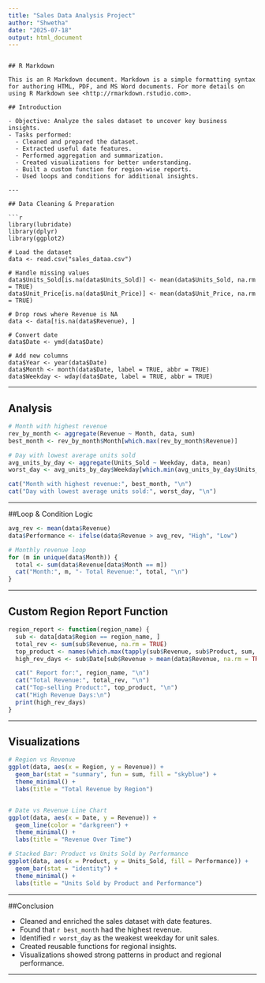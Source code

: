 ---
title: "Sales Data Analysis Project"
author: "Shwetha"
date: "2025-07-18"
output: html_document
---
```

## R Markdown

This is an R Markdown document. Markdown is a simple formatting syntax for authoring HTML, PDF, and MS Word documents. For more details on using R Markdown see <http://rmarkdown.rstudio.com>.

## Introduction

- Objective: Analyze the sales dataset to uncover key business insights.
- Tasks performed:
  - Cleaned and prepared the dataset.
  - Extracted useful date features.
  - Performed aggregation and summarization.
  - Created visualizations for better understanding.
  - Built a custom function for region-wise reports.
  - Used loops and conditions for additional insights.

---

## Data Cleaning & Preparation

```{r setup, message=FALSE, warning=FALSE}
library(lubridate)
library(dplyr)
library(ggplot2)

# Load the dataset
data <- read.csv("sales_dataa.csv")

# Handle missing values
data$Units_Sold[is.na(data$Units_Sold)] <- mean(data$Units_Sold, na.rm = TRUE)
data$Unit_Price[is.na(data$Unit_Price)] <- mean(data$Unit_Price, na.rm = TRUE)

# Drop rows where Revenue is NA
data <- data[!is.na(data$Revenue), ]

# Convert date
data$Date <- ymd(data$Date)

# Add new columns
data$Year <- year(data$Date)
data$Month <- month(data$Date, label = TRUE, abbr = TRUE)
data$Weekday <- wday(data$Date, label = TRUE, abbr = TRUE)
```

---

## Analysis

```{r analysis}
# Month with highest revenue
rev_by_month <- aggregate(Revenue ~ Month, data, sum)
best_month <- rev_by_month$Month[which.max(rev_by_month$Revenue)]

# Day with lowest average units sold
avg_units_by_day <- aggregate(Units_Sold ~ Weekday, data, mean)
worst_day <- avg_units_by_day$Weekday[which.min(avg_units_by_day$Units_Sold)]

cat("Month with highest revenue:", best_month, "\n")
cat("Day with lowest average units sold:", worst_day, "\n")
```

---

##Loop & Condition Logic

```{r loop-logic}
avg_rev <- mean(data$Revenue)
data$Performance <- ifelse(data$Revenue > avg_rev, "High", "Low")

# Monthly revenue loop
for (m in unique(data$Month)) {
  total <- sum(data$Revenue[data$Month == m])
  cat("Month:", m, "- Total Revenue:", total, "\n")
}
```

---

## Custom Region Report Function

```{r custom-function}
region_report <- function(region_name) {
  sub <- data[data$Region == region_name, ]
  total_rev <- sum(sub$Revenue, na.rm = TRUE)
  top_product <- names(which.max(tapply(sub$Revenue, sub$Product, sum, na.rm = TRUE)))
  high_rev_days <- sub$Date[sub$Revenue > mean(data$Revenue, na.rm = TRUE)]

  cat(" Report for:", region_name, "\n")
  cat("Total Revenue:", total_rev, "\n")
  cat("Top-selling Product:", top_product, "\n")
  cat("High Revenue Days:\n")
  print(high_rev_days)
}
```

---

## Visualizations

```{r plots}
# Region vs Revenue
ggplot(data, aes(x = Region, y = Revenue)) +
  geom_bar(stat = "summary", fun = sum, fill = "skyblue") +
  theme_minimal() +
  labs(title = "Total Revenue by Region")


# Date vs Revenue Line Chart
ggplot(data, aes(x = Date, y = Revenue)) +
  geom_line(color = "darkgreen") +
  theme_minimal() +
  labs(title = "Revenue Over Time")

# Stacked Bar: Product vs Units Sold by Performance
ggplot(data, aes(x = Product, y = Units_Sold, fill = Performance)) +
  geom_bar(stat = "identity") +
  theme_minimal() +
  labs(title = "Units Sold by Product and Performance")
```

---

##Conclusion

- Cleaned and enriched the sales dataset with date features.
- Found that `r best_month` had the highest revenue.
- Identified `r worst_day` as the weakest weekday for unit sales.
- Created reusable functions for regional insights.
- Visualizations showed strong patterns in product and regional performance.

---

